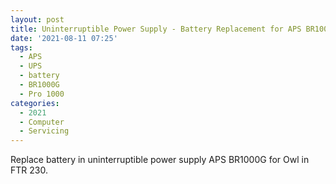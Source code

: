 ```yaml
---
layout: post
title: Uninterruptible Power Supply - Battery Replacement for APS BR1000G
date: '2021-08-11 07:25'
tags:
  - APS
  - UPS
  - battery
  - BR1000G
  - Pro 1000
categories: 
  - 2021
  - Computer
  - Servicing
---
```

Replace battery in uninterruptible power supply APS BR1000G for Owl in FTR 230.